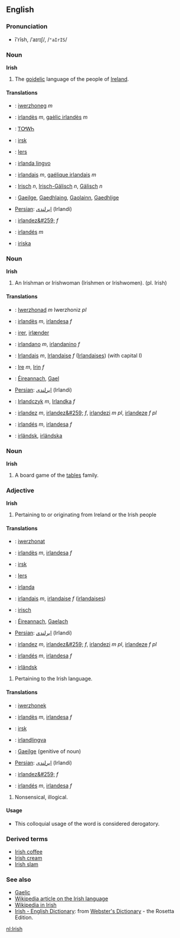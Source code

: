 ==English==

===Pronunciation===
*ī'rĭsh, /ˈaɪrɪʃ/, /<tt>"aIrIS</tt>/

===Noun===
'''Irish'''

#The [[goidelic]] language of the people of [[Ireland]].

====Translations====
*{{br}}: [[iwerzhoneg]] ''m''
*{{ca}}: [[irlandès]] ''m'', [[gaèlic irlandès]] ''m''
*{{chr}}: [[ᎢᎤᎳᏂ]]
*{{da}}: [[irsk]]
*{{nl}}: [[Iers]] {{n}}
*{{eo}}: [[irlanda lingvo]]
*{{fr}}: [[irlandais]] ''m'', [[gaélique irlandais]] ''m''
*{{de}}: [[Irisch]] ''n'', [[Irisch-Gälisch]] ''n'', [[Gälisch]] ''n''
*{{ga}}: [[Gaeilge]], [[Gaedhlaing]], [[Gaolainn]], [[Gaedhlige]]
*[[Persian]]: [[ایرلندی]] (Irlandi)
*{{ro}}: [[irlandez&#259;]] ''f''
*{{es}}: [[irlandés]] ''m''
*{{sv}}: [[iriska]]

===Noun===
'''Irish'''

#An Irishman or Irishwoman (Irishmen or Irishwomen). (pl. Irish)

====Translations====
*{{br}}: [[Iwerzhonad]] ''m'' Iwerzhoniz ''pl''
*{{ca}}: [[irlandès]] ''m'', [[irlandesa]] ''f''
*{{da}}: [[irer]], [[irlænder]]
*{{eo}}: [[irlandano]] ''m'', [[irlandanino]] ''f''
*{{fr}}: [[Irlandais]] ''m'', [[Irlandaise]] ''f'' ([[Irlandaises]]) (with capital I)
*{{de}}: [[Ire]] ''m'', [[Irin]] ''f''
*{{ga}}: [[Éireannach]], [[Gael]]
*[[Persian]]: [[ایرلندی]] (Irlandi)
*{{pl}}: [[Irlandczyk]] ''m'', [[Irlandka]] ''f''
*{{ro}}: [[irlandez]] ''m'', [[irlandez&#259;]] ''f'', [[irlandezi]] ''m pl'', [[irlandeze]] ''f pl''
*{{es}}: [[irlandés]] ''m'', [[irlandesa]] ''f''
*{{sv}}: [[irländsk]], [[irländska]]

===Noun===
'''Irish'''<!-- capitalised? -->

#A board game of the [[tables]] family.

===Adjective===
'''Irish'''

#Pertaining to or originating from Ireland or the Irish people

====Translations====
*{{br}}: [[iwerzhonat]]
*{{ca}}: [[irlandès]] ''m'', [[irlandesa]] ''f''
*{{da}}: [[irsk]]
*{{nl}}: [[Iers]]
*{{eo}}: [[irlanda]]
*{{fr}}: [[irlandais]] ''m'', [[irlandaise]] ''f'' ([[irlandaises]])
*{{de}}: [[irisch]]
*{{ga}}: [[Éireannach]], [[Gaelach]]
*[[Persian]]: [[ایرلندی]] (Irlandi)
*{{ro}}: [[irlandez]] ''m'', [[irlandez&#259;]] ''f'', [[irlandezi]] ''m pl'', [[irlandeze]] ''f pl''
*{{es}}: [[irlandés]] ''m'', [[irlandesa]] ''f''
*{{sv}}: [[irländsk]]

#Pertaining to the Irish language.

====Translations====
*{{br}}: [[iwerzhonek]]
*{{ca}}: [[irlandès]] ''m'', [[irlandesa]] ''f''
*{{da}}: [[irsk]]
*{{eo}}: [[irland]][[lingva]]
*{{ga}}: [[Gaeilge]] (genitive of noun)
*[[Persian]]: [[ایرلندی]] (Irlandi)
*{{ro}}: [[irlandez&#259;]] ''f''
*{{es}}: [[irlandés]] ''m'', [[irlandesa]] ''f''

#Nonsensical, illogical.

====Usage====
*This colloquial usage of the word is considered derogatory.

===Derived terms===
*[[Irish coffee]]
*[[Irish cream]]
*[[Irish slam]]

===See also===
*[[Gaelic]]
*[[w:Irish language|Wikipedia article on the Irish language]]
*[http://ga.wikipedia.com Wikipedia in Irish]
*[http://www.websters-online-dictionary.org/definition/Irish-english/ Irish - English Dictionary]: from [http://www.websters-online-dictionary.org/ Webster's Dictionary] - the Rosetta Edition.

[[nl:Irish]]